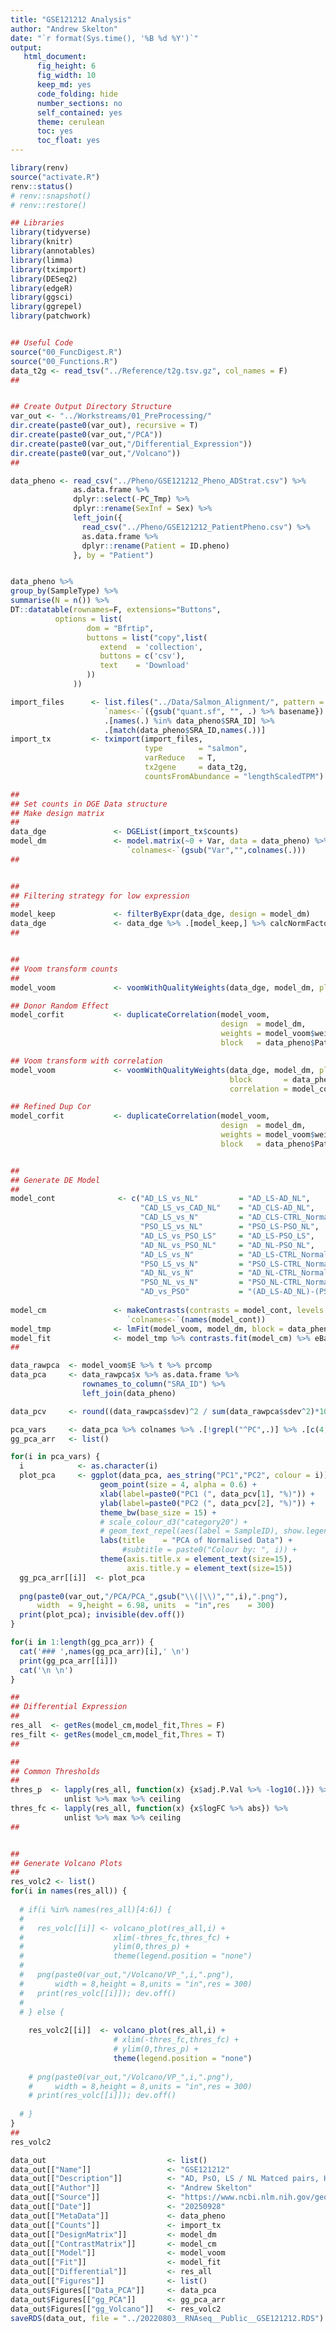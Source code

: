 ```yaml
---
title: "GSE121212 Analysis"
author: "Andrew Skelton"
date: "`r format(Sys.time(), '%B %d %Y')`"
output: 
   html_document:
      fig_height: 6
      fig_width: 10
      keep_md: yes
      code_folding: hide
      number_sections: no
      self_contained: yes
      theme: cerulean
      toc: yes
      toc_float: yes
---
```




```r
library(renv)
source("activate.R")
renv::status()
# renv::snapshot()
# renv::restore()
```




```r
## Libraries
library(tidyverse)
library(knitr)
library(annotables)
library(limma)
library(tximport)
library(DESeq2)
library(edgeR)
library(ggsci)
library(ggrepel)
library(patchwork)


## Useful Code
source("00_FuncDigest.R")
source("00_Functions.R")
data_t2g <- read_tsv("../Reference/t2g.tsv.gz", col_names = F)
##


## Create Output Directory Structure
var_out <- "../Workstreams/01_PreProcessing/"
dir.create(paste0(var_out), recursive = T)
dir.create(paste0(var_out,"/PCA"))
dir.create(paste0(var_out,"/Differential_Expression"))
dir.create(paste0(var_out,"/Volcano"))
##
```



```r
data_pheno <- read_csv("../Pheno/GSE121212_Pheno_ADStrat.csv") %>% 
              as.data.frame %>% 
              dplyr::select(-PC_Tmp) %>% 
              dplyr::rename(SexInf = Sex) %>% 
              left_join({
                read_csv("../Pheno/GSE121212_PatientPheno.csv") %>% 
                as.data.frame %>% 
                dplyr::rename(Patient = ID.pheno)
              }, by = "Patient")


data_pheno %>%
group_by(SampleType) %>% 
summarise(N = n()) %>% 
DT::datatable(rownames=F, extensions="Buttons",
          options = list(
                 dom = "Bfrtip",
                 buttons = list("copy",list(
                    extend  = 'collection',
                    buttons = c('csv'),
                    text    = 'Download'
                 ))
              )) 
```


```r
import_files      <- list.files("../Data/Salmon_Alignment/", pattern = "*.sf", recursive = T, full.names = T) %>% 
                     `names<-`({gsub("quant.sf", "", .) %>% basename}) %>% 
                     .[names(.) %in% data_pheno$SRA_ID] %>% 
                     .[match(data_pheno$SRA_ID,names(.))]
import_tx         <- tximport(import_files, 
                              type        = "salmon", 
                              varReduce   = T,
                              tx2gene     = data_t2g, 
                              countsFromAbundance = "lengthScaledTPM")
```


```r
##
## Set counts in DGE Data structure 
## Make design matrix
##
data_dge               <- DGEList(import_tx$counts) 
model_dm               <- model.matrix(~0 + Var, data = data_pheno) %>%
                          `colnames<-`(gsub("Var","",colnames(.)))
##


##
## Filtering strategy for low expression
##
model_keep             <- filterByExpr(data_dge, design = model_dm)
data_dge               <- data_dge %>% .[model_keep,] %>% calcNormFactors
##


##
## Voom transform counts 
##
model_voom             <- voomWithQualityWeights(data_dge, model_dm, plot = T)

## Donor Random Effect
model_corfit           <- duplicateCorrelation(model_voom,
                                               design  = model_dm,
                                               weights = model_voom$weights,
                                               block   = data_pheno$Patient)

## Voom transform with correlation
model_voom             <- voomWithQualityWeights(data_dge, model_dm, plot = T,
                                                 block       = data_pheno$Patient,
                                                 correlation = model_corfit$cor)

## Refined Dup Cor
model_corfit           <- duplicateCorrelation(model_voom,
                                               design  = model_dm,
                                               weights = model_voom$weights,
                                               block   = data_pheno$Patient)


##
## Generate DE Model
##
model_cont              <- c("AD_LS_vs_NL"         = "AD_LS-AD_NL",
                             "CAD_LS_vs_CAD_NL"    = "AD_CLS-AD_NL",
                             "CAD_LS_vs_N"         = "AD_CLS-CTRL_Normal",
                             "PSO_LS_vs_NL"        = "PSO_LS-PSO_NL",
                             "AD_LS_vs_PSO_LS"     = "AD_LS-PSO_LS",
                             "AD_NL_vs_PSO_NL"     = "AD_NL-PSO_NL",
                             "AD_LS_vs_N"          = "AD_LS-CTRL_Normal",
                             "PSO_LS_vs_N"         = "PSO_LS-CTRL_Normal",
                             "AD_NL_vs_N"          = "AD_NL-CTRL_Normal",
                             "PSO_NL_vs_N"         = "PSO_NL-CTRL_Normal",
                             "AD_vs_PSO"           = "(AD_LS-AD_NL)-(PSO_LS-PSO_NL)")
  
model_cm               <- makeContrasts(contrasts = model_cont, levels = model_dm) %>% 
                          `colnames<-`(names(model_cont))
model_tmp              <- lmFit(model_voom, model_dm, block = data_pheno$DonorID, correlation = model_corfit$cor)
model_fit              <- model_tmp %>% contrasts.fit(model_cm) %>% eBayes
##
```



```r
data_rawpca  <- model_voom$E %>% t %>% prcomp
data_pca     <- data_rawpca$x %>% as.data.frame %>% 
                rownames_to_column("SRA_ID") %>% 
                left_join(data_pheno) 

data_pcv     <- round((data_rawpca$sdev)^2 / sum(data_rawpca$sdev^2)*100, 2)

pca_vars     <- data_pca %>% colnames %>% .[!grepl("^PC",.)] %>% .[c(4,6,7)]
gg_pca_arr   <- list()

for(i in pca_vars) {
  i            <- as.character(i)
  plot_pca     <- ggplot(data_pca, aes_string("PC1","PC2", colour = i)) +
                    geom_point(size = 4, alpha = 0.6) +
                    xlab(label=paste0("PC1 (", data_pcv[1], "%)")) +
                    ylab(label=paste0("PC2 (", data_pcv[2], "%)")) +
                    theme_bw(base_size = 15) +
                    # scale_colour_d3("category20") +
                    # geom_text_repel(aes(label = SampleID), show.legend = F) +
                    labs(title    = "PCA of Normalised Data") +
                         #subtitle = paste0("Colour by: ", i)) +
                    theme(axis.title.x = element_text(size=15),
                          axis.title.y = element_text(size=15))
  gg_pca_arr[[i]]  <- plot_pca 
  
  png(paste0(var_out,"/PCA/PCA_",gsub("\\(|\\)","",i),".png"),
      width  = 9,height = 6.98, units  = "in",res    = 300)
  print(plot_pca); invisible(dev.off())
}

for(i in 1:length(gg_pca_arr)) {
  cat('### ',names(gg_pca_arr)[i],' \n')
  print(gg_pca_arr[[i]])
  cat('\n \n')
}
```




```r
##
## Differential Expression
##
res_all  <- getRes(model_cm,model_fit,Thres = F)
res_filt <- getRes(model_cm,model_fit,Thres = T)
##

##
## Common Thresholds
##
thres_p  <- lapply(res_all, function(x) {x$adj.P.Val %>% -log10(.)}) %>% 
            unlist %>% max %>% ceiling
thres_fc <- lapply(res_all, function(x) {x$logFC %>% abs}) %>% 
            unlist %>% max %>% ceiling 
##


##
## Generate Volcano Plots
##
res_volc2 <- list()
for(i in names(res_all)) {
  
  # if(i %in% names(res_all)[4:6]) {
  #   
  #   res_volc[[i]] <- volcano_plot(res_all,i) + 
  #                    xlim(-thres_fc,thres_fc) +
  #                    ylim(0,thres_p) + 
  #                    theme(legend.position = "none")
  #   
  #   png(paste0(var_out,"/Volcano/VP_",i,".png"),
  #       width = 8,height = 8,units = "in",res = 300)
  #   print(res_volc[[i]]); dev.off()
  #   
  # } else {
    
    res_volc2[[i]]  <- volcano_plot(res_all,i) + 
                       # xlim(-thres_fc,thres_fc) +
                       # ylim(0,thres_p) + 
                       theme(legend.position = "none")
    
    # png(paste0(var_out,"/Volcano/VP_",i,".png"),
    #     width = 8,height = 8,units = "in",res = 300)
    # print(res_volc[[i]]); dev.off()
    
  # }
}
##
res_volc2
```



```r
data_out                           <- list()
data_out[["Name"]]                 <- "GSE121212"
data_out[["Description"]]          <- "AD, PsO, LS / NL Matced pairs, Healthy RNAseq"
data_out[["Author"]]               <- "Andrew Skelton"
data_out[["Source"]]               <- "https://www.ncbi.nlm.nih.gov/geo/query/acc.cgi?acc=GSE121212"
data_out[["Date"]]                 <- "20250928"
data_out[["MetaData"]]             <- data_pheno
data_out[["Counts"]]               <- import_tx
data_out[["DesignMatrix"]]         <- model_dm
data_out[["ContrastMatrix"]]       <- model_cm
data_out[["Model"]]                <- model_voom
data_out[["Fit"]]                  <- model_fit
data_out[["Differential"]]         <- res_all
data_out[["Figures"]]              <- list()
data_out$Figures[["Data_PCA"]]     <- data_pca
data_out$Figures[["gg_PCA"]]       <- gg_pca_arr
data_out$Figures[["gg_Volcano"]]   <- res_volc2
saveRDS(data_out, file = "../20220803__RNAseq__Public__GSE121212.RDS")
```


```r

```



